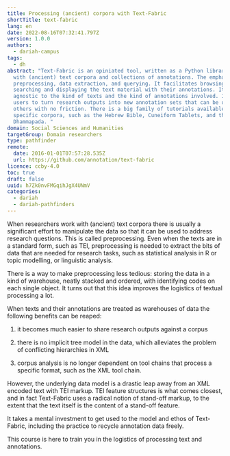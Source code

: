 ```yaml
---
title: Processing (ancient) corpora with Text-Fabric
shortTitle: text-fabric
lang: en
date: 2022-08-16T07:32:41.797Z
version: 1.0.0
authors:
  - dariah-campus
tags:
  - dh
abstract: "Text-Fabric is an opiniated tool, written as a Python library to work
  with (ancient) text corpora and collections of annotations. The emphasis is on
  preprocessing, data extraction, and querying. It facilitates browsing,
  searching and displaying the text material with their annotations. It is
  agnostic to the kind of texts and the kind of annotations involved. It helps
  users to turn research outputs into new annotation sets that can be used by
  others with no friction. There is a big family of tutorials available for
  specific corpora, such as the Hebrew Bible, Cuneiform Tablets, and the
  Dhammapada. "
domain: Social Sciences and Humanities
targetGroup: Domain researchers
type: pathfinder
remote:
  date: 2016-01-01T07:57:28.535Z
  url: https://github.com/annotation/text-fabric
licence: ccby-4.0
toc: true
draft: false
uuid: h7Zk0nvFMGqihJgX4UNmV
categories:
  - dariah
  - dariah-pathfinders
---
```

When researchers work with (ancient) text corpora there is usually a significant effort to manipulate the data so that it can be used to address research questions. This is called preprocessing. Even when the texts are in a standard form, such as TEI, preprocessing is needed to extract the bits of data that are needed for research tasks, such as statistical analysis in R or topic modelling, or linguistic analysis. 

There is a way to make preprocessing less tedious: storing the data in a kind of warehouse, neatly stacked and ordered, with identifying codes on each single object. It turns out that this idea improves the logistics of textual processing a lot.

When texts and their annotations are treated as warehouses of data the following benefits can be reaped:

1. it becomes much easier to share research outputs against a corpus

2. there is no implicit tree model in the data, which alleviates the problem of conflicting hierarchies in XML

3. corpus analysis is no longer dependent on tool chains that process a specific format, such as the XML tool chain.

However, the underlying data model is a drastic leap away from an XML encoded text with TEI markup. TEI feature structures is what comes closest, and in fact Text-Fabric uses a radical notion of stand-off markup, to the extent that the text itself is the content of a stand-off feature.

It takes a mental investment to get used to the model and ethos of Text-Fabric, including the practice to recycle annotation data freely.

This course is here to train you in the logistics of processing text and annotations.